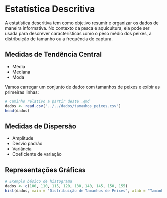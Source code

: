 # Estatística Descritiva

A estatística descritiva tem como objetivo resumir e organizar os dados de maneira informativa. No contexto da pesca e aquicultura, ela pode ser usada para descrever características como o peso médio dos peixes, a distribuição de tamanho ou a frequência de captura.

## Medidas de Tendência Central

-   Média
-   Mediana
-   Moda

Vamos carregar um conjunto de dados com tamanhos de peixes e exibir as primeiras linhas:

```r
# Caminho relativo a partir deste .qmd
dados <- read.csv("../../dados/tamanhos_peixes.csv")
head(dados)
```

## Medidas de Dispersão

-   Amplitude
-   Desvio padrão
-   Variância
-   Coeficiente de variação

## Representações Gráficas

```r
# Exemplo básico de histograma
dados <- c(100, 110, 115, 120, 130, 140, 145, 150, 155)
hist(dados, main = "Distribuição de Tamanhos de Peixes", xlab = "Tamanho (mm)")
```
